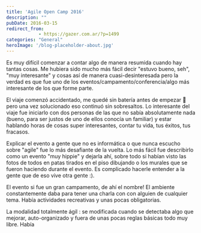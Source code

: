 ```yaml
---
title: 'Agile Open Camp 2016'
description: ""
pubDate: 2016-03-15
redirect_from: 
            - https://gazer.com.ar/?p=1499
categories: "General"
heroImage: '/blog-placeholder-about.jpg'
---
```

Es muy difícil comenzar a contar algo de manera resumida cuando hay tantas cosas. Me hubiera sido mucho más fácil decir "estuvo bueno, seh", "muy interesante" y cosas así de manera cuasi-desinteresada pero la verdad es que fue uno de los eventos/campamento/conferencia/algo más interesante de los que forme parte.

El viaje comenzó accidentado, me quedé sin batería antes de empezar :facepalm: pero una vez solucionado eso continuó sin sobresaltos. Lo interesante del viaje fue iniciarlo con dos personas de las que no sabía absolutamente nada (bueno, para ser justos de uno de ellos conocía un familiar) y estar hablando horas de cosas super interesantes, contar tu vida, tus éxitos, tus fracasos.

Explicar el evento a gente que no es informática o que nunca escucho sobre "agile" fue lo más desafiante de la vuelta. Lo más fácil fue describirlo como un evento "muy hippie" y dejarla ahí, sobre todo si habían visto las fotos de todos en patas tirados en el piso dibujando o los murales que se fueron haciendo durante el evento. Es complicado hacerle entender a la gente que de eso vive otra gente :).

El evento si fue un gran campamento, de ahí el nombre! El ambiente constantemente daba para tener una charla con con alguien de cualquier tema. Había actividades recreativas y unas pocas obligatorias.

La modalidad totalmente ágil : se modificada cuando se detectaba algo que mejorar, auto-organizado y fuera de unas pocas reglas básicas todo muy libre. Había
